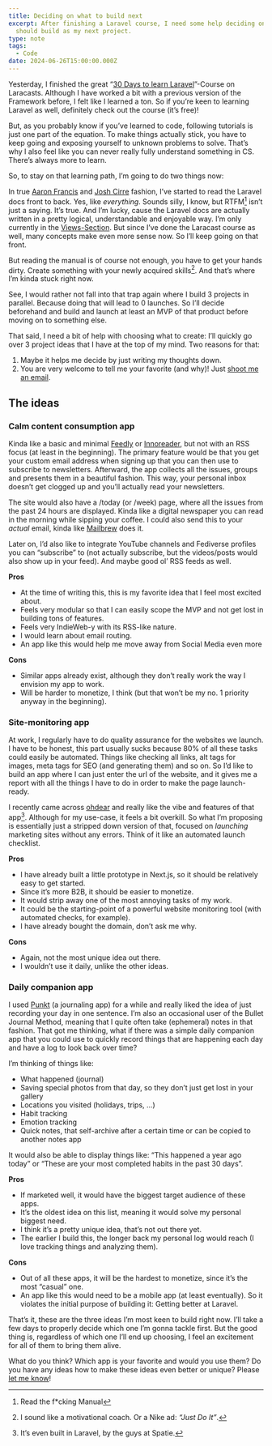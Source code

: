 ```yaml
---
title: Deciding on what to build next
excerpt: After finishing a Laravel course, I need some help deciding on what I
  should build as my next project.
type: note
tags:
  - Code
date: 2024-06-26T15:00:00.000Z
---
```


Yesterday, I finished the great “[30 Days to learn Laravel](https://laracasts.com/series/30-days-to-learn-laravel-11)”-Course on Laracasts. Although I have worked a bit with a previous version of the Framework before, I felt like I learned a ton. So if you’re keen to learning Laravel as well, definitely check out the course (it’s free)!

But, as you probably know if you’ve learned to code, following tutorials is just one part of the equation. To make things actually stick, you have to keep going and exposing yourself to unknown problems to solve. That’s why I also feel like you can never really fully understand something in CS. There’s always more to learn.

So, to stay on that learning path, I’m going to do two things now:

In true [Aaron Francis](https://youtu.be/hDJ5vXRPZCE) and [Josh Cirre](https://www.youtube.com/live/dxM6etLn4FE) fashion, I’ve started to read the Laravel docs front to back. Yes, like _everything_. Sounds silly, I know, but RTFM[^1] isn’t just a saying. It’s true. And I’m lucky, cause the Laravel docs are actually written in a pretty logical, understandable and enjoyable way. I’m only currently in the [Views-Section](https://laravel.com/docs/11.x/views). But since I’ve done the Laracast course as well, many concepts make even more sense now. So I’ll keep going on that front.

But reading the manual is of course not enough, you have to get your hands dirty. Create something with your newly acquired skills[^2]. And that’s where I’m kinda stuck right now.

See, I would rather not fall into that trap again where I build 3 projects in parallel. Because doing that will lead to 0 launches. So I’ll decide beforehand and build and launch at least an MVP of that product before moving on to something else.

That said, I need a bit of help with choosing what to create: I’ll quickly go over 3 project ideas that I have at the top of my mind. Two reasons for that:

1. Maybe it helps me decide by just writing my thoughts down.
2. You are very welcome to tell me your favorite (and why)! Just [shoot me an email](/hi).

## The ideas

### Calm content consumption app

Kinda like a basic and minimal [Feedly](https://feedly.com/) or [Innoreader](https://www.inoreader.com/), but not with an RSS focus (at least in the beginning). The primary feature would be that you get your custom email address when signing up that you can then use to subscribe to newsletters. Afterward, the app collects all the issues, groups and presents them in a beautiful fashion. This way, your personal inbox doesn’t get clogged up and you’ll actually read your newsletters.

The site would also have a /today (or /week) page, where all the issues from the past 24 hours are displayed. Kinda like a digital newspaper you can read in the morning while sipping your coffee. I could also send this to your _actual_ email, kinda like [Mailbrew](https://mailbrew.com/) does it.

Later on, I’d also like to integrate YouTube channels and Fediverse profiles you can “subscribe” to (not actually subscribe, but the videos/posts would also show up in your feed). And maybe good ol’ RSS feeds as well.

**Pros**

- At the time of writing this, this is my favorite idea that I feel most excited about.
- Feels very modular so that I can easily scope the MVP and not get lost in building tons of features.
- Feels very IndieWeb-y with its RSS-like nature.
- I would learn about email routing.
- An app like this would help me move away from Social Media even more

**Cons**

- Similar apps already exist, although they don’t really work the way I envision my app to work.
- Will be harder to monetize, I think (but that won’t be my no. 1 priority anyway in the beginning).

### Site-monitoring app

At work, I regularly have to do quality assurance for the websites we launch. I have to be honest, this part usually sucks because 80% of all these tasks could easily be automated. Things like checking all links, alt tags for images, meta tags for SEO (and generating them) and so on. So I’d like to build an app where I can just enter the url of the website, and it gives me a report with all the things I have to do in order to make the page launch-ready.

I recently came across [ohdear](https://ohdear.app/) and really like the vibe and features of that app[^3]. Although for my use-case, it feels a bit overkill. So what I’m proposing is essentially just a stripped down version of that, focused on _launching_ marketing sites without any errors. Think of it like an automated launch checklist.

**Pros**

- I have already built a little prototype in Next.js, so it should be relatively easy to get started.
- Since it’s more B2B, it should be easier to monetize.
- It would strip away one of the most annoying tasks of my work.
- It could be the starting-point of a powerful website monitoring tool (with automated checks, for example).
- I have already bought the domain, don’t ask me why.

**Cons**

- Again, not the most unique idea out there.
- I wouldn’t use it daily, unlike the other ideas.

### Daily companion app

I used [Punkt](https://punktapp.me/) (a journaling app) for a while and really liked the idea of just recording your day in one sentence. I’m also an occasional user of the Bullet Journal Method, meaning that I quite often take (ephemeral) notes in that fashion. That got me thinking, what if there was a simple daily companion app that you could use to quickly record things that are happening each day and have a log to look back over time?

I’m thinking of things like:

- What happened (journal)
- Saving special photos from that day, so they don’t just get lost in your gallery
- Locations you visited (holidays, trips, …)
- Habit tracking
- Emotion tracking
- Quick notes, that self-archive after a certain time or can be copied to another notes app

It would also be able to display things like: “This happened a year ago today” or “These are your most completed habits in the past 30 days”.

**Pros**

- If marketed well, it would have the biggest target audience of these apps.
- It’s the oldest idea on this list, meaning it would solve my personal biggest need.
- I think it’s a pretty unique idea, that’s not out there yet.
- The earlier I build this, the longer back my personal log would reach (I love tracking things and analyzing them).

**Cons**

- Out of all these apps, it will be the hardest to monetize, since it’s the most “casual” one.
- An app like this would need to be a mobile app (at least eventually). So it violates the initial purpose of building it: Getting better at Laravel.

That’s it, these are the three ideas I’m most keen to build right now. I’ll take a few days to properly decide which one I’m gonna tackle first. But the good thing is, regardless of which one I’ll end up choosing, I feel an excitement for all of them to bring them alive.

What do you think? Which app is your favorite and would you use them? Do you have any ideas how to make these ideas even better or unique? Please [let me know](/hi)!

[^1]: Read the f\*cking Manual

[^2]: I sound like a motivational coach. Or a Nike ad: _“Just Do It”_.

[^3]: It’s even built in Laravel, by the guys at Spatie.
